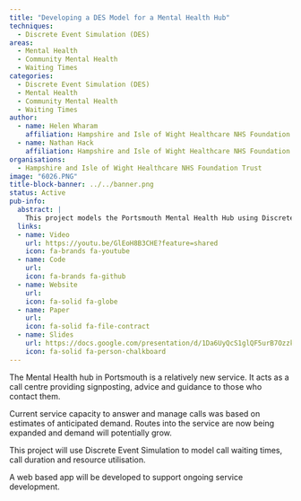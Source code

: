 ```yaml
---
title: "Developing a DES Model for a Mental Health Hub"
techniques:
  - Discrete Event Simulation (DES)
areas:
  - Mental Health
  - Community Mental Health
  - Waiting Times
categories:
  - Discrete Event Simulation (DES)
  - Mental Health
  - Community Mental Health
  - Waiting Times
author:
  - name: Helen Wharam
    affiliation: Hampshire and Isle of Wight Healthcare NHS Foundation Trust
  - name: Nathan Hack
    affiliation: Hampshire and Isle of Wight Healthcare NHS Foundation Trust
organisations:
  - Hampshire and Isle of Wight Healthcare NHS Foundation Trust
image: "6026.PNG"
title-block-banner: ../../banner.png
status: Active
pub-info:
  abstract: |
    This project models the Portsmouth Mental Health Hub using Discrete Event Simulation to assess call waiting times, durations, and staff utilisation. As demand grows, the model and web-based app will inform resource planning and service improvements, helping ensure timely, effective support for individuals seeking mental health advice and guidance.
  links:
  - name: Video
    url: https://youtu.be/GlEoH8B3CHE?feature=shared
    icon: fa-brands fa-youtube
  - name: Code
    url:
    icon: fa-brands fa-github
  - name: Website
    url:
    icon: fa-solid fa-globe
  - name: Paper
    url:
    icon: fa-solid fa-file-contract
  - name: Slides
    url: https://docs.google.com/presentation/d/1Da6UyQcS1glQF5urB7OzzkKDOhEoLL1n/edit?usp=drive_link&ouid=104927246423235110137&rtpof=true&sd=true
    icon: fa-solid fa-person-chalkboard
---
```


The Mental Health hub in Portsmouth is a relatively new service. It acts as a call centre providing signposting, advice and guidance to those who contact them.

Current service capacity to answer and manage calls was based on estimates of anticipated demand. Routes into the service are now being expanded and demand will potentially grow.

This project will use Discrete Event Simulation to model call waiting times, call duration and resource utilisation.

A web based app will be developed to support ongoing service development.
